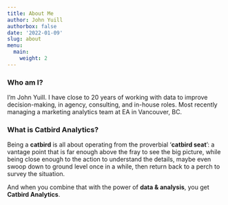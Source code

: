 ```yaml
---
title: About Me
author: John Yuill
authorbox: false
date: '2022-01-09'
slug: about
menu: 
  main:
    weight: 2
---
```


### Who am I?

I'm John Yuill. I have close to 20 years of working with data to improve decision-making, in agency, consulting, and in-house roles. Most recently managing a marketing analytics team at EA in Vancouver, BC.

### What is Catbird Analytics?

Being a **catbird** is all about operating from the proverbial '**catbird seat**': a vantage point that is far enough above the fray to see the big picture, while being close enough to the action to understand the details, maybe even swoop down to ground level once in a while, then return back to a perch to survey the situation.

And when you combine that with the power of **data & analysis**, you get **Catbird Analytics**.